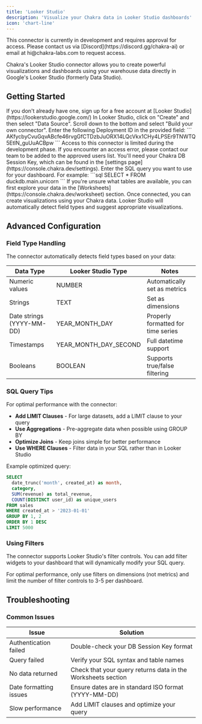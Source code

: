 ```yaml
---
title: 'Looker Studio'
description: 'Visualize your Chakra data in Looker Studio dashboards'
icon: 'chart-line'
---
```


<Note type='warning'>
  This connector is currently in development and requires approval for access.
  Please contact us via [Discord](https://discord.gg/chakra-ai) or email at
  hi@chakra-labs.com to request access.
</Note>

Chakra's Looker Studio connector allows you to create powerful visualizations and dashboards using your warehouse data directly in Google's Looker Studio (formerly Data Studio).

## Getting Started

<Steps>
  <Step title='Create a Looker Studio Account'>
    If you don't already have one, sign up for a free account at [Looker
    Studio](https://lookerstudio.google.com/)
  </Step>
<Step title='Create a New Data Source'>
  In Looker Studio, click on "Create" and then select "Data Source". Scroll down
  to the bottom and select "Build your own connector". Enter the following
  Deployment ID in the provided field: ```
  AKfycbyCvuGqvABcfe46rvgGfCTDzbJuORX14LQcVkx1CHy4LPSEr9TNWTQ5EtIN_guUuACBpw ```
  <Note>
    Access to this connector is limited during the development phase. If you
    encounter an access error, please contact our team to be added to the
    approved users list.
  </Note>
</Step>

<Step title='Configure the Connection'>
  You'll need your Chakra DB Session Key, which can be found in the [settings
  page](https://console.chakra.dev/settings).
</Step>

<Step title='Enter Your SQL Query'>
  Enter the SQL query you want to use for your dashboard. For example: ```sql
  SELECT * FROM duckdb.main.unicorn ```
  <Note>
    If you're unsure what tables are available, you can first explore your data
    in the [Worksheets](https://console.chakra.dev/worksheet) section.
  </Note>
</Step>

  <Step title='Create Your Report'>
    Once connected, you can create visualizations using your Chakra data. Looker
    Studio will automatically detect field types and suggest appropriate
    visualizations.
  </Step>
</Steps>

## Advanced Configuration

### Field Type Handling

The connector automatically detects field types based on your data:

| Data Type                 | Looker Studio Type    | Notes                              |
| ------------------------- | --------------------- | ---------------------------------- |
| Numeric values            | NUMBER                | Automatically set as metrics       |
| Strings                   | TEXT                  | Set as dimensions                  |
| Date strings (YYYY-MM-DD) | YEAR_MONTH_DAY        | Properly formatted for time series |
| Timestamps                | YEAR_MONTH_DAY_SECOND | Full datetime support              |
| Booleans                  | BOOLEAN               | Supports true/false filtering      |

### SQL Query Tips

For optimal performance with the connector:

- **Add LIMIT Clauses** - For large datasets, add a LIMIT clause to your query
- **Use Aggregations** - Pre-aggregate data when possible using GROUP BY
- **Optimize Joins** - Keep joins simple for better performance
- **Use WHERE Clauses** - Filter data in your SQL rather than in Looker Studio

Example optimized query:

```sql
SELECT
  date_trunc('month', created_at) as month,
  category,
  SUM(revenue) as total_revenue,
  COUNT(DISTINCT user_id) as unique_users
FROM sales
WHERE created_at > '2023-01-01'
GROUP BY 1, 2
ORDER BY 1 DESC
LIMIT 5000
```

### Using Filters

The connector supports Looker Studio's filter controls. You can add filter widgets to your dashboard that will dynamically modify your SQL query.

<Note>
  For optimal performance, only use filters on dimensions (not metrics) and
  limit the number of filter controls to 3-5 per dashboard.
</Note>

## Troubleshooting

### Common Issues

| Issue                  | Solution                                                     |
| ---------------------- | ------------------------------------------------------------ |
| Authentication failed  | Double-check your DB Session Key format                      |
| Query failed           | Verify your SQL syntax and table names                       |
| No data returned       | Check that your query returns data in the Worksheets section |
| Date formatting issues | Ensure dates are in standard ISO format (YYYY-MM-DD)         |
| Slow performance       | Add LIMIT clauses and optimize your query                    |
